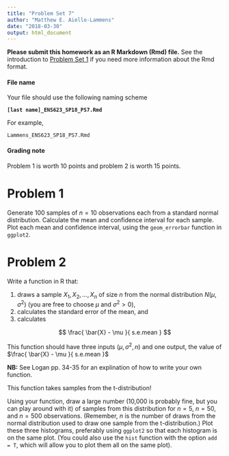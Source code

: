 ```yaml
---
title: "Problem Set 7"
author: "Matthew E. Aiello-Lammens"
date: "2018-03-30"
output: html_document
---
```


**Please submit this homework as an R Markdown (Rmd) file.**
See the introduction to [Problem Set 1](http://mlammens.github.io/ENS-623-Research-Stats/problem_sets/Problem-set-1.html) if you need more information about the Rmd format.

#### File name

Your file should use the following naming scheme

**`[last name]_ENS623_SP18_PS7.Rmd`**

For example, 

`Lammens_ENS623_SP18_PS7.Rmd`

#### Grading note

Problem 1 is worth 10 points and problem 2 is worth 15 points.


# Problem 1

Generate 100 samples of $n = 10$ observations each from a standard normal distribution.
Calculate the mean and confidence interval for each sample. 
Plot each mean and confidence interval, using the `geom_errorbar` function in `ggplot2`.

# Problem 2

Write a function in R that:

1. draws a sample ${X_1,X_2,…,X_{n}}$ of size $n$ from the normal distribution $N(\mu, \sigma^2 )$ (you are free to choose $\mu$ and $\sigma^2 \gt 0$), 
2. calculates the standard error of the mean, and 
3. calculates 

$$
\frac{ \bar{X} - \mu }{ s.e.mean }
$$

This function should have three inputs $(\mu,\sigma^2,n)$ and 
one output, the value of $\frac{ \bar{X} - \mu }{ s.e.mean }$

**NB:** See Logan pp. 34-35 for an explination of how to write your own function.

This function takes samples from the t-distribution!

Using your function, draw a large number (10,000 is probably fine, but you can play around with it) of samples from this distribution for $n = 5$, $n =50$, and $n =500$ observations. 
(Remember, $n$ is the number of draws from the normal distribution used to draw one sample from the t-distribution.) 
Plot these three histograms, preferably using `ggplot2` so that each histogram is on the same plot.
(You could also use the `hist` function with the option `add = T`, which will allow you to plot them all on the same plot).
